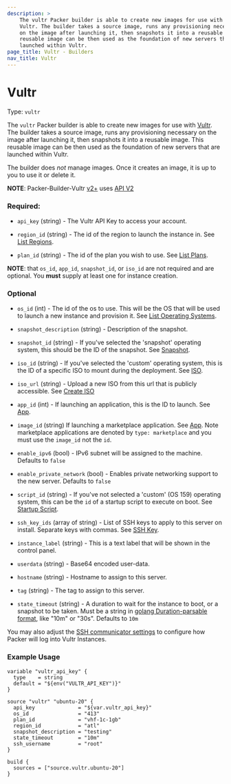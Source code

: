 ```yaml
---
description: >
    The vultr Packer builder is able to create new images for use with
    Vultr. The builder takes a source image, runs any provisioning necessary
    on the image after launching it, then snapshots it into a reusable image. This
    reusable image can be then used as the foundation of new servers that are
    launched within Vultr.
page_title: Vultr - Builders
nav_title: Vultr
---
```


# Vultr

Type: `vultr`

The `vultr` Packer builder is able to create new images for use with
[Vultr](https://www.vultr.com). The builder takes a source image,
runs any provisioning necessary on the image after launching it, then snapshots
it into a reusable image. This reusable image can be then used as the
foundation of new servers that are launched within Vultr.

The builder does *not* manage images. Once it creates an image, it is up to you
to use it or delete it.

**NOTE**: Packer-Builder-Vultr [v2+](https://github.com/vultr/packer-builder-vultr/blob/master/CHANGELOG.md#v200-2020-11-23) uses [API V2](https://www.vultr.com/api/)


### Required:

-   `api_key` (string) - The Vultr API Key to access your account.

-   `region_id` (string) - The id of the region to launch the instance in. See [List Regions](https://www.vultr.com/api/v2/#operation/list-regions).

-   `plan_id` (string) - The id of the plan you wish to use. See [List Plans](https://www.vultr.com/api/v2/#tag/plans).

**NOTE**: that  `os_id`, `app_id`, `snapshot_id`, or `iso_id` are not required and are optional. You **must** supply at least one for instance creation.
### Optional

-   `os_id` (int) - The id of the os to use. This will be the OS that will be used to launch a new instance and provision it. See [List Operating Systems](https://www.vultr.com/api/v2/#operation/list-os).

-   `snapshot_description` (string) - Description of the snapshot.

-   `snapshot_id` (string) -   If you've selected the 'snapshot' operating system, this should be the ID of the snapshot. See [Snapshot](https://www.vultr.com/api/v2/#operation/list-snapshots).

-   `iso_id` (string) - If you've selected the 'custom' operating system, this is the ID of a specific ISO to mount during the deployment. See [ISO](https://www.vultr.com/api/v2/#operation/list-isos).

-   `iso_url` (string) - Upload a new ISO from this url that is publicly accessible. See [Create ISO](https://www.vultr.com/api/#operation/create-iso)

-   `app_id` (int) - If launching an application, this is the ID to launch. See [App](https://www.vultr.com/api/v2/#operation/list-applications).

-   `image_id` (string) If launching a marketplace application. See [App](https://www.vultr.com/api/v2/#operation/list-applications). Note marketplace applications are denoted by `type: marketplace` and you must use the `image_id` not the `id`.

-   `enable_ipv6` (bool) - IPv6 subnet will be assigned to the machine. Defaults to `false`

-   `enable_private_network` (bool) - Enables private networking support to the new server. Defaults to `false`

-   `script_id` (string) - If you've not selected a 'custom' (OS 159) operating system, this can be the `id` of a startup script to execute on boot. See [Startup Script](https://www.vultr.com/api/v2/#operation/list-startup-scripts).

-   `ssh_key_ids` (array of string) - List of SSH keys to apply to this server on install. Separate keys with commas. See [SSH Key](https://www.vultr.com/api/v2/#operation/list-ssh-keys).

-   `instance_label` (string) - This is a text label that will be shown in the control panel.

-   `userdata` (string) - Base64 encoded user-data.

-   `hostname` (string) - Hostname to assign to this server.

-   `tag` (string) - The tag to assign to this server.

-   `state_timeout` (string) - A duration to wait for the instance to boot, or a snapshot to be taken. Must be a string in [golang Duration-parsable format](https://golang.org/pkg/time/#ParseDuration), like "10m" or "30s". Defaults to `10m`

You may also adjust the [SSH communicator settings](https://www.packer.io/docs/communicators/ssh) to configure how Packer will log into Vultr Instances.
### Example Usage


```hcl
variable "vultr_api_key" {
  type    = string
  default = "${env("VULTR_API_KEY")}"
}

source "vultr" "ubuntu-20" {
  api_key              = "${var.vultr_api_key}"
  os_id                = "413"
  plan_id              = "vhf-1c-1gb"
  region_id            = "atl"
  snapshot_description = "testing"
  state_timeout        = "10m"
  ssh_username         = "root"
}

build {
  sources = ["source.vultr.ubuntu-20"]
}
```
